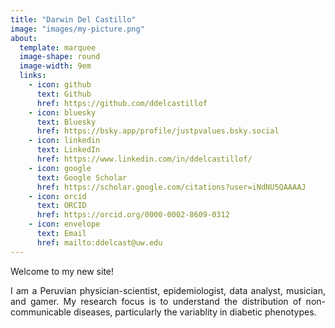 ```yaml
---
title: "Darwin Del Castillo"
image: "images/my-picture.png"
about:
  template: marquee
  image-shape: round
  image-width: 9em
  links:
    - icon: github
      text: Github
      href: https://github.com/ddelcastillof
    - icon: bluesky
      text: Bluesky
      href: https://bsky.app/profile/justpvalues.bsky.social
    - icon: linkedin
      text: LinkedIn
      href: https://www.linkedin.com/in/ddelcastillof/
    - icon: google
      text: Google Scholar
      href: https://scholar.google.com/citations?user=iNdNU5QAAAAJ
    - icon: orcid
      text: ORCID
      href: https://orcid.org/0000-0002-8609-0312
    - icon: envelope
      text: Email
      href: mailto:ddelcast@uw.edu
---
```


::: {style="text-align: justify; hyphens: auto;"}
Welcome to my new site!

I am a Peruvian physician-scientist, epidemiologist, data analyst, musician, and gamer. My research focus is to understand the distribution of non-communicable diseases, particularly the variablity in diabetic phenotypes.
:::